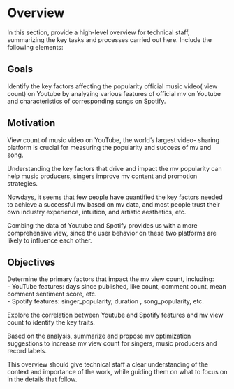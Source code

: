 # Overview

In this section, provide a high-level overview for technical staff, summarizing the key tasks and processes carried out here. Include the following elements:

## Goals
Identify the key factors affecting the popularity  official music video( view count) on Youtube by analyzing various features of official mv on Youtube and characteristics of corresponding songs on Spotify.

## Motivation
 View count of music video on YouTube, the world’s largest video- sharing platform is crucial for measuring the popularity and success of mv and song.
 
 Understanding the key factors that drive and impact the mv popularity can help music producers, singers improve mv content and promotion strategies.
 
 Nowdays, it seems that few people have quantified the key factors needed to achieve a successful mv based on mv data, and most people trust their own industry experience, intuition, and artistic aesthetics, etc.
 
 Combing the data of Youtube and Spotify provides us with a more comprehensive view, since the user behavior on these two platforms are likely to influence each other.

## Objectives
Determine the primary factors that impact the mv view count, including:<br>
    - YouTube features: days since published, like count, comment count, mean comment sentiment score, etc.<br>
    - Spotify features: singer_popularity, duration , song_popularity, etc.

Explore the correlation between Youtube and Spotify features and mv view count to identify the key traits.

Based on the analysis, summarize and propose mv optimization suggestions to increase mv view count for singers, music producers and record labels.

This overview should give technical staff a clear understanding of the context and importance of the work, while guiding them on what to focus on in the details that follow.



